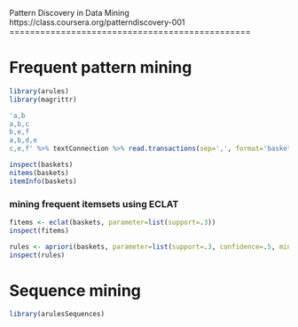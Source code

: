 Pattern Discovery in Data Mining
https://class.coursera.org/patterndiscovery-001
===============================================

# Frequent pattern mining

```r
library(arules)
library(magrittr)

'a,b
a,b,c
b,e,f
a,b,d,e
c,e,f' %>% textConnection %>% read.transactions(sep=',', format='basket') -> baskets

inspect(baskets)
nitems(baskets)
itemInfo(baskets)
```

### mining frequent itemsets using ECLAT
```r
fitems <- eclat(baskets, parameter=list(support=.3))
inspect(fitems)
```

```r
rules <- apriori(baskets, parameter=list(support=.3, confidence=.5, minlen=1))
inspect(rules)
```

# Sequence mining

```r
library(arulesSequences)


```

